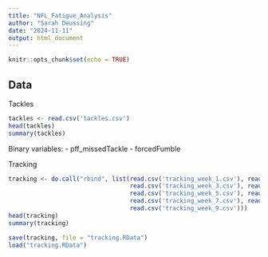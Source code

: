 ```yaml
---
title: "NFL_Fatigue_Analysis"
author: "Sarah Deussing"
date: "2024-11-11"
output: html_document
---
```


```r
knitr::opts_chunk$set(echo = TRUE)
```

## Data
Tackles
```r
tackles <- read.csv('tackles.csv')
head(tackles)
summary(tackles)
```

Binary variables:
 - pff_missedTackle
 - forcedFumble
 
Tracking
```r
tracking <- do.call("rbind", list(read.csv('tracking_week_1.csv'), read.csv('tracking_week_2.csv'),
                                  read.csv('tracking_week_3.csv'), read.csv('tracking_week_4.csv'),
                                  read.csv('tracking_week_5.csv'), read.csv('tracking_week_6.csv'),
                                  read.csv('tracking_week_7.csv'), read.csv('tracking_week_8.csv'),
                                  read.csv('tracking_week_9.csv')))
head(tracking)
summary(tracking)

save(tracking, file = "tracking.RData")
load("tracking.RData")
```
 

